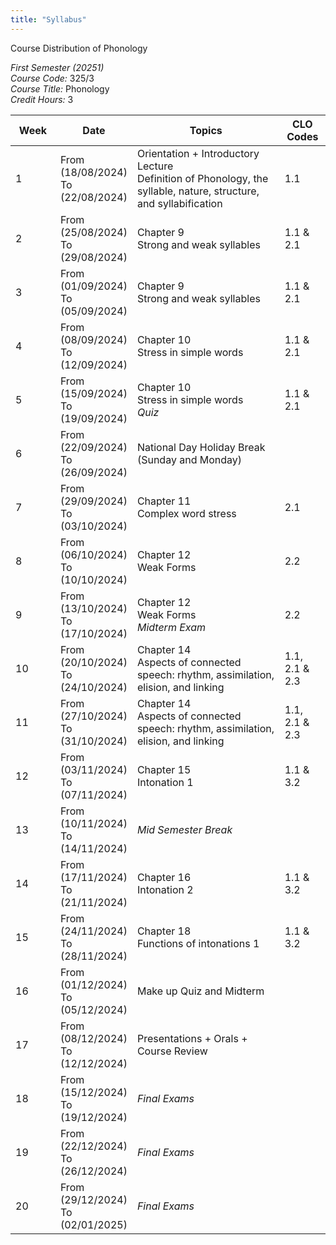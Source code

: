 ---
title: "Syllabus"
---




Course Distribution of Phonology

*First Semester (20251)*\
*Course Code:* 325/3\
*Course Title:* Phonology\
*Credit Hours:* 3

| Week | Date | Topics | CLO Codes |
|-----------|-----------|----------------------------------------|-----------|
| 1 | From (18/08/2024) <br> To (22/08/2024) | Orientation + Introductory Lecture <br> Definition of Phonology, the syllable, nature, structure, and syllabification | 1.1 |
| 2 | From (25/08/2024) <br> To (29/08/2024) | Chapter 9 <br> Strong and weak syllables | 1.1 & 2.1 |
| 3 | From (01/09/2024) <br> To (05/09/2024) | Chapter 9 <br> Strong and weak syllables | 1.1 & 2.1 |
| 4 | From (08/09/2024) <br> To (12/09/2024) | Chapter 10 <br> Stress in simple words | 1.1 & 2.1 |
| 5 | From (15/09/2024) <br> To (19/09/2024) | Chapter 10 <br> Stress in simple words <br> *Quiz* | 1.1 & 2.1 |
| 6 | From (22/09/2024) <br> To (26/09/2024) | National Day Holiday Break (Sunday and Monday) |  |
| 7 | From (29/09/2024) <br> To (03/10/2024) | Chapter 11 <br> Complex word stress | 2.1 |
| 8 | From (06/10/2024) <br> To (10/10/2024) | Chapter 12 <br> Weak Forms | 2.2 |
| 9 | From (13/10/2024) <br> To (17/10/2024) | Chapter 12 <br> Weak Forms <br> *Midterm Exam* | 2.2 |
| 10 | From (20/10/2024) <br> To (24/10/2024) | Chapter 14 <br> Aspects of connected speech: rhythm, assimilation, elision, and linking | 1.1, 2.1 & 2.3 |
| 11 | From (27/10/2024) <br> To (31/10/2024) | Chapter 14 <br> Aspects of connected speech: rhythm, assimilation, elision, and linking | 1.1, 2.1 & 2.3 |
| 12 | From (03/11/2024) <br> To (07/11/2024) | Chapter 15 <br> Intonation 1 | 1.1 & 3.2 |
| 13 | From (10/11/2024) <br> To (14/11/2024) | *Mid Semester Break* |  |
| 14 | From (17/11/2024) <br> To (21/11/2024) | Chapter 16 <br> Intonation 2 | 1.1 & 3.2 |
| 15 | From (24/11/2024) <br> To (28/11/2024) | Chapter 18 <br> Functions of intonations 1 | 1.1 & 3.2 |
| 16 | From (01/12/2024) <br> To (05/12/2024) | Make up Quiz and Midterm |  |
| 17 | From (08/12/2024) <br> To (12/12/2024) | Presentations + Orals + Course Review |  |
| 18 | From (15/12/2024) <br> To (19/12/2024) | *Final Exams* |  |
| 19 | From (22/12/2024) <br> To (26/12/2024) | *Final Exams* |  |
| 20 | From (29/12/2024) <br> To (02/01/2025) | *Final Exams* |  |
